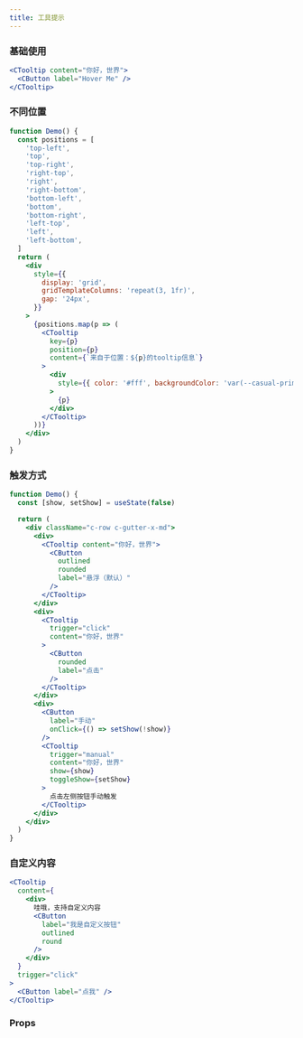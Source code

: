 ```yaml
---
title: 工具提示
---
```


### 基础使用

```jsx live
<CTooltip content="你好，世界">
  <CButton label="Hover Me" />
</CTooltip>
```

### 不同位置

```jsx live
function Demo() {
  const positions = [
    'top-left',
    'top',
    'top-right',
    'right-top',
    'right',
    'right-bottom',
    'bottom-left',
    'bottom',
    'bottom-right',
    'left-top',
    'left',
    'left-bottom',
  ]
  return (
    <div
      style={{
        display: 'grid',
        gridTemplateColumns: 'repeat(3, 1fr)',
        gap: '24px',
      }}
    >
      {positions.map(p => (
        <CTooltip
          key={p}
          position={p}
          content={`来自于位置：${p}的tooltip信息`}
        >
          <div
            style={{ color: '#fff', backgroundColor: 'var(--casual-primary)', lineHeight: '3em', textAlign: 'center' }}
          >
            {p}
          </div>
        </CTooltip>
      ))}
    </div>
  )
}
```

### 触发方式

```jsx live
function Demo() {
  const [show, setShow] = useState(false)

  return (
    <div className="c-row c-gutter-x-md">
      <div>
        <CTooltip content="你好，世界">
          <CButton
            outlined
            rounded
            label="悬浮（默认）"
          />
        </CTooltip>
      </div>
      <div>
        <CTooltip
          trigger="click"
          content="你好，世界"
        >
          <CButton
            rounded
            label="点击"
          />
        </CTooltip>
      </div>
      <div>
        <CButton
          label="手动"
          onClick={() => setShow(!show)}
        />
        <CTooltip
          trigger="manual"
          content="你好，世界"
          show={show}
          toggleShow={setShow}
        >
          点击左侧按钮手动触发
        </CTooltip>
      </div>
    </div>
  )
}
```

### 自定义内容

```jsx live
<CTooltip
  content={
    <div>
      哇哦，支持自定义内容
      <CButton
        label="我是自定义按钮"
        outlined
        round
      />
    </div>
  }
  trigger="click"
>
  <CButton label="点我" />
</CTooltip>
```

### Props

<PropTable
  name="CTooltip"
  typeWidth="280px"
/>
